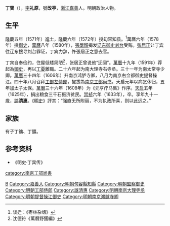 '''丁賓'''（{{bd|1543年||1633年||D}}），[[表字|字]]'''礼原'''，號'''改亭'''，[[浙江|浙江]][[嘉善|嘉善]]人。明朝政治人物。

== 生平 ==
[[隆庆_(明朝)|隆慶]]五年（1571年）[[進士|進士]]，[[隆庆_(明朝)|隆慶]]六年（1572年）授[[句容|句容]][[知县|知县]]。<ref>谈迁：《枣林杂俎》</ref>[[萬曆|萬曆]]六年（1578年）授[[御史|御史]]，[[萬曆|萬曆]]八年（1580年），[[張學顏|張學顏]]揭发[[辽东|辽东]][[御史|御史]][[刘台|刘台]]受贿。[[张居正|张居正]]让丁宾往辽东搜寻刘台罪证，丁宾力辞，忤張居正之意去官。

丁宾自奉俭约，住屋低矮简陋<ref>沈德符《萬曆野獲編》</ref>，张居正曾说他“迂阔”。[[萬曆|萬曆]]十九年（1591年）荐起為[[御史|御史]]，再以[[丁憂|丁憂]]離職。二十六年起为南大理寺右寺丞。三十一年为南太常寺少卿。[[萬曆|萬曆]]三十四年（1606年）升南京鸿胪寺卿，八月为南京右佥都御史提督操江。四十年八月召拜[[工部左侍郎|工部左侍郎]]，擢拔為[[南京工部尚书|南京工部尚书]]。天启元年以病乞休归，五年加太子太保。[[萬曆|萬曆]]三十六年（1608年）为《元亨疗马集》作序。[[天启|天启]]五年（1625年），捐出粮食三千石振济贫民。[[崇祯|崇祯]]六年（1633年），卒。享年九十一歲，[[謚|謚]]'''清惠'''。《[[明史|明史]]》評其：“强直无所附丽，不为执政所喜，则以此远之。”

== 家族 ==
有子丁镛、丁鑛。

== 参考资料 ==
{{Reflist}}
* 《明史·丁宾传》

{{隆慶五年辛未科殿试金榜}}

{{Authority control}}

{{DEFAULTSORT:D丁}}
[[Category:丁姓|B]]
[[Category:嘉善人|Category:嘉善人]]
[[category:南京工部尚書|category:南京工部尚書]]
[[Category:明朝句容縣知縣|Category:明朝句容縣知縣]]
[[Category:明朝監察御史|Category:明朝監察御史]]
[[Category:明朝工部侍郎|Category:明朝工部侍郎]]
[[Category:諡清惠|Category:諡清惠]]
[[Category:明朝南京大理寺丞|Category:明朝南京大理寺丞]]
[[Category:明朝提督操江御史|Category:明朝提督操江御史]]
[[Category:明朝南京鴻臚寺卿|Category:明朝南京鴻臚寺卿]]